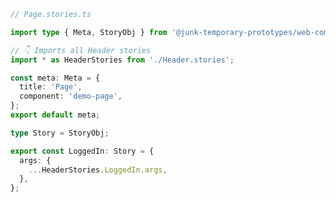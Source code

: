 ```ts
// Page.stories.ts

import type { Meta, StoryObj } from '@junk-temporary-prototypes/web-components';

// 👇 Imports all Header stories
import * as HeaderStories from './Header.stories';

const meta: Meta = {
  title: 'Page',
  component: 'demo-page',
};
export default meta;

type Story = StoryObj;

export const LoggedIn: Story = {
  args: {
    ...HeaderStories.LoggedIn.args,
  },
};
```
